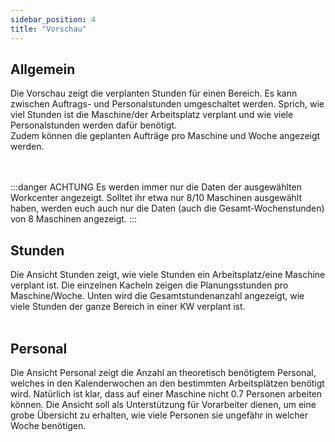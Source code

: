 ```yaml
---
sidebar_position: 4 
title: "Vorschau"
---
```


## Allgemein
<div className="background-container">
Die Vorschau zeigt die verplanten Stunden für einen Bereich. 
Es kann zwischen Auftrags- und Personalstunden umgeschaltet werden. Sprich, wie viel Stunden ist die Maschine/der Arbeitsplatz verplant
und wie viele Personalstunden werden dafür benötigt.<br/>
Zudem können die geplanten Aufträge pro Maschine und Woche angezeigt werden.
</div>
<br/>

<div className="background-container">
    <PreviewGeneralCarousel/>
<br/>

:::danger ACHTUNG
Es werden immer nur die Daten der ausgewählten Workcenter angezeigt. Solltet ihr 
etwa nur 8/10 Maschinen ausgewählt haben, werden euch auch nur die Daten (auch die Gesamt-Wochenstunden) von 8 Maschinen angezeigt.
:::    
</div>


## Stunden
<div className="background-container">
Die Ansicht Stunden zeigt, wie viele Stunden ein Arbeitsplatz/eine Maschine verplant ist. 
Die einzelnen Kacheln zeigen die Planungsstunden pro Maschine/Woche. 
Unten wird die Gesamtstundenanzahl angezeigt, wie viele Stunden der ganze Bereich in einer KW
verplant ist.
</div>
<br/>

<div className="background-container">
    <PreviewHoursCarousel/>
</div>


## Personal

<div className="background-container">
Die Ansicht Personal zeigt die Anzahl an theoretisch benötigtem Personal, welches in den Kalenderwochen
an den bestimmten Arbeitsplätzen benötigt wird. 
Natürlich ist klar, dass auf einer Maschine nicht 0.7 Personen arbeiten können. 
Die Ansicht soll als Unterstützung für Vorarbeiter dienen, um eine grobe Übersicht zu erhalten, wie viele Personen
sie ungefähr in welcher Woche benötigen.
</div>
<br/>

<div className="background-container">
    <PreviewStaffCarousel/>
</div>
